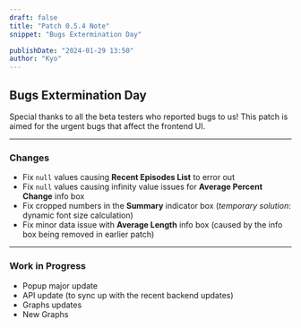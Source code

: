 ```yaml
---
draft: false
title: "Patch 0.5.4 Note"
snippet: "Bugs Extermination Day"

publishDate: "2024-01-29 13:50"
author: "Kyo"
---
```


## Bugs Extermination Day

Special thanks to all the beta testers who reported bugs to us!
This patch is aimed for the urgent bugs that affect the frontend UI.

---

### Changes

- Fix `null` values causing **Recent Episodes List** to error out
- Fix `null` values causing infinity value issues for **Average Percent Change** info box
- Fix cropped numbers in the **Summary** indicator box (*temporary solution*: dynamic font size calculation)
- Fix minor data issue with **Average Length** info box (caused by the info box being removed in earlier patch)

---

### Work in Progress
- Popup major update 
- API update (to sync up with the recent backend updates)
- Graphs updates
- New Graphs